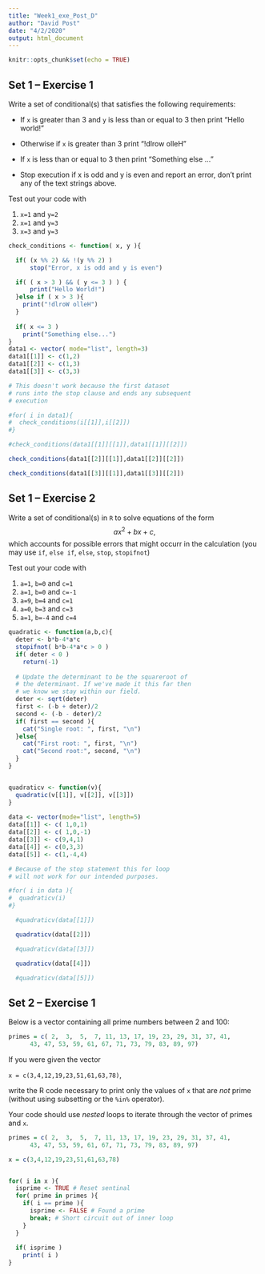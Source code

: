 ```yaml
---
title: "Week1_exe_Post_D"
author: "David Post"
date: "4/2/2020"
output: html_document
---
```


```r
knitr::opts_chunk$set(echo = TRUE)
```

## Set 1 -- Exercise 1  {.build .smaller}

Write a set of conditional(s) that satisfies the following requirements:

* If `x` is greater than 3 and `y` is less than or equal to 3 then print "Hello world!"

* Otherwise if `x` is greater than 3 print "!dlrow olleH"

* If `x` is less than or equal to 3 then print "Something else ..."

* Stop execution if x is odd and y is even and report an error, don't print any of the text strings above.

Test out your code with

1. `x=1` and `y=2`
2. `x=1` and `y=3` 
3. `x=3` and `y=3`

```r
check_conditions <- function( x, y ){

  if( (x %% 2) && !(y %% 2) )
      stop("Error, x is odd and y is even")

  if( ( x > 3 ) && ( y <= 3 ) ) {
      print("Hello World!")
  }else if ( x > 3 ){
    print("!dlroW olleH")
  }
  
  if( x <= 3 )
    print("Something else...")
}
data1 <- vector( mode="list", length=3)
data1[[1]] <- c(1,2)
data1[[2]] <- c(1,3)
data1[[3]] <- c(3,3)

# This doesn't work because the first dataset
# runs into the stop clause and ends any subsequent
# execution

#for( i in data1){
#  check_conditions(i[[1]],i[[2]])
#}
```

```r
#check_conditions(data1[[1]][[1]],data1[[1]][[2]])
```
```r
check_conditions(data1[[2]][[1]],data1[[2]][[2]])
```
```r
check_conditions(data1[[3]][[1]],data1[[3]][[2]])
```

## Set 1 -- Exercise 2 {.build .smaller}

Write a set of conditional(s) in `R` to solve equations of the form $$a x^2 + b x + c,$$ which accounts for possible errors that might occurr in the calculation (you may use `if`, `else if`, `else`, `stop`, `stopifnot`)

Test out your code with

1. `a=1`, `b=0` and `c=1`
2. `a=1`, `b=0` and `c=-1`
3. `a=9`, `b=4` and `c=1`
4. `a=0`, `b=3` and `c=3`
4. `a=1`, `b=-4` and `c=4`



```r
quadratic <- function(a,b,c){
  deter <- b*b-4*a*c
  stopifnot( b*b-4*a*c > 0 )
  if( deter < 0 )
    return(-1)
  
  # Update the determinant to be the squareroot of
  # the determinant. If we've made it this far then
  # we know we stay within our field.
  deter <- sqrt(deter)
  first <- (-b + deter)/2 
  second <- (-b - deter)/2
  if( first == second ){
    cat("Single root: ", first, "\n")
  }else{
    cat("First root: ", first, "\n")
    cat("Second root:", second, "\n")
  }
}


quadraticv <- function(v){
  quadratic(v[[1]], v[[2]], v[[3]])
}
  
data <- vector(mode="list", length=5)
data[[1]] <- c( 1,0,1)
data[[2]] <- c( 1,0,-1)
data[[3]] <- c(9,4,1)
data[[4]] <- c(0,3,3)
data[[5]] <- c(1,-4,4)

# Because of the stop statement this for loop
# will not work for our intended purposes.

#for( i in data ){
#  quadraticv(i)
#}

```

```r
  #quadraticv(data[[1]])
```

```r
  quadraticv(data[[2]])
```

```r
  #quadraticv(data[[3]])
```

```r
  quadraticv(data[[4]])
```

```r
  #quadraticv(data[[5]])
```

## Set 2 -- Exercise  1 {.smaller}

Below is a vector containing all prime numbers between 2 and 100:

<div class="centered">
```r
primes = c( 2,  3,  5,  7, 11, 13, 17, 19, 23, 29, 31, 37, 41, 
      43, 47, 53, 59, 61, 67, 71, 73, 79, 83, 89, 97)
```
</div>

If you were given the vector 

<div class="centered">
`x = c(3,4,12,19,23,51,61,63,78)`, 
</div>
write the R code necessary to print only the values of `x` that are *not* prime (without using subsetting or the `%in%` operator). 

Your code should use *nested* loops to iterate through the vector of primes and `x`.
```r
primes = c( 2,  3,  5,  7, 11, 13, 17, 19, 23, 29, 31, 37, 41, 
      43, 47, 53, 59, 61, 67, 71, 73, 79, 83, 89, 97)

x = c(3,4,12,19,23,51,61,63,78)


for( i in x ){
  isprime <- TRUE # Reset sentinal
  for( prime in primes ){
    if( i == prime ){
      isprime <- FALSE # Found a prime
      break; # Short circuit out of inner loop
    }
  }
  
  if( isprime )
    print( i )
}

```




